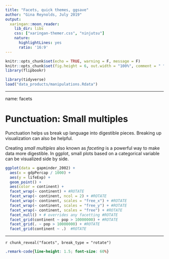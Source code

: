 ```yaml
---
title: "Facets, quick themes, ggsave"
author: "Gina Reynolds, July 2019"
output:
  xaringan::moon_reader:
    lib_dir: libs
    css: ["xaringan-themer.css", "ninjutsu"]
    nature:
      highlightLines: yes
      ratio: '16:9'
---
```


```r
knitr::opts_chunk$set(echo = TRUE, warning = F, message = F)
knitr::opts_chunk$set(fig.height = 6, out.width = "100%", comment = " ", cache = T, dpi = 300)
library(flipbookr)
```


```r
library(tidyverse)
load("data_products/manipulations.Rdata")
```


---

name: facets

# Punctuation: Small multiples

Punctuation helps us break up language into digestible pieces. Breaking up visualization can also be helpful.  

Creating *small multiples* also known as *faceting* is a powerful way to make data more digestible.   In ggplot, small plots based on a categorical variable can be visualized side by side.  


```r
ggplot(data = gapminder_2002) +
  aes(x = gdpPercap / 1000) +
  aes(y = lifeExp) +
  geom_point() +
  aes(color = continent) +
  facet_wrap(~ continent) + #ROTATE
  facet_wrap(~ continent, ncol = 2) + #ROTATE
  facet_wrap(~ continent, scales = "free_x") + #ROTATE
  facet_wrap(~ continent, scales = "free_y") + #ROTATE
  facet_wrap(~ continent, scales = "free") + #ROTATE
  facet_null() + # overrides any facetting #ROTATE
  facet_grid(continent ~ pop > 10000000) + #ROTATE
  facet_grid(. ~ pop > 10000000) + #ROTATE
  facet_grid(continent ~ .)  #ROTATE
```

---

`r chunk_reveal("facets", break_type = "rotate")`









```css
.remark-code{line-height: 1.5; font-size: 60%}
```


<!-- ```{r, dpi=400, eval = F} -->
<!-- gapminder %>%  -->
<!--   select(continent) %>%  -->
<!--   ggplot() + -->
<!--   aes(x = 1) + -->
<!--   aes(fill = continent) + -->
<!--   geom_bar(color = "white", size = .2) + -->
<!--   coord_polar(theta = "y") + -->
<!--   theme_void() + -->
<!--   scale_fill_viridis_d() + -->
<!--   theme(rect = element_rect(fill = "grey",  -->
<!--                             color = "grey",  -->
<!--                             linetype = "solid", -->
<!--                             size = 0)) -->

<!-- ggsave("pie.svg", dpi = 320,device = "svg") -->
<!-- ``` -->

<!-- --- -->

<!-- Or at least an organized twitter thread!?  Another idea for you: pull aes() out of ggplot(). Do you do it? Lot's of reasons to do it! Downside is currently most examples make use of nested approach. @grrrck does this too, and esquisse -->

<!-- ggplot(data = my_data) +  -->
<!--    aes(x = my_var) -->

<!-- Is it possible to do this with multiple geoms? I usually specify aes within the geom like  -->

<!-- ggplot(data) + -->
<!--   geom_point(aes(x, y)) + -->
<!--   geom_line(aes(x, y, group = id))  -->

<!-- I prefer this approach because it's explicit which aesthetics are bound to which geoms -->

<!-- My blog post, (which no one has probably ever read) exactly on this topic! https://evangelinereynolds.netlify.com/post/mapping-aesthetics/ … In general I'd say go global.  I think in general, most folks don't have a bunch of conflicts for aesthetics geom by geom (though occasionally yes?).  Let me know what you think! -->


<!-- To change the data used for a plot, use the %+% operator! Oh!!!  -->


<!-- # Stat_* -->

<!-- ## Univariate discrete -->



<!-- ```{r univariate_discrete, eval = F, echo = F} -->
<!-- ggplot(gapminder_2002) + -->
<!--   aes(x = continent) + -->
<!--   stat_count() + -->
<!--   geom_bar() # convenience geom -->
<!--             # default counting -->
<!-- ``` -->

<!-- --- -->

<!-- r chunk_reveal("univariate_discrete")` -->


<!-- --- -->

<!-- ```{r} -->
<!-- ggplot(data = gapminder_2002) + -->
<!--   aes(x = continent) + -->
<!--   aes(y = lifeExp) + -->
<!--   geom_point(alpha = .1) + -->
<!--   stat_summary( -->
<!--     fun.ymin = min, -->
<!--     fun.ymax = max, -->
<!--     fun.y = median -->
<!--   ) -->
<!-- ``` -->



<!-- --- -->

<!-- ```{r} -->
<!-- gapminder_2002 %>%  -->
<!--   mutate(seventy_plus = lifeExp > 60) %>%  -->
<!-- ggplot() + -->
<!--   aes(x = continent) + -->
<!--   aes(fill = seventy_plus) + -->
<!--   geom_bar(alpha = .2) -->
<!-- ``` -->

